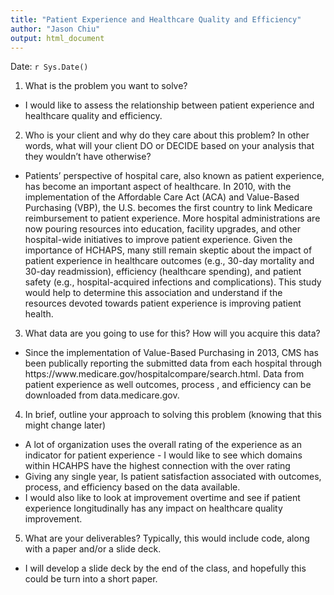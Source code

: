 ```yaml
---
title: "Patient Experience and Healthcare Quality and Efficiency"
author: "Jason Chiu"
output: html_document
---
```

Date: `r Sys.Date()`


1. What is the problem you want to solve?

+ I would like to assess the relationship between patient experience and healthcare quality and efficiency. 

2. Who is your client and why do they care about this problem? In other words, what will your client DO or DECIDE based on your analysis that they wouldn’t have otherwise?
+ Patients' perspective of hospital care, also known as patient experience, has become an important aspect of healthcare. In 2010, with the implementation of the Affordable Care Act (ACA) and Value-Based Purchasing (VBP), the U.S. becomes the first country to link Medicare reimbursement to patient experience. More hospital administrations are now pouring resources into education, facility upgrades, and other hospital-wide initiatives to improve patient experience. Given the importance of HCHAPS, many still remain skeptic about the impact of patient experience in healthcare outcomes (e.g., 30-day mortality and 30-day readmission), efficiency (healthcare spending), and patient safety (e.g., hospital-acquired infections and complications). This study would help to determine this association and understand if the resources devoted towards patient experience is improving patient health. 

3. What data are you going to use for this? How will you acquire this data?
+ Since the implementation of Value-Based Purchasing in 2013, CMS has been publically reporting the submitted data from each hospital through https://www.medicare.gov/hospitalcompare/search.html. Data from patient experience as well outcomes, process , and efficiency can be downloaded from data.medicare.gov.

4. In brief, outline your approach to solving this problem (knowing that this might change later)
+ A lot of organization uses the overall rating of the experience as an indicator for patient experience  - I would like to see which domains within HCAHPS have the highest connection with the over rating
+ Giving any single year, Is patient satisfaction associated with outcomes, process, and efficiency based on the data available.
+ I would also like to look at improvement overtime and see if patient experience longitudinally has any impact on healthcare quality improvement. 

5. What are your deliverables? Typically, this would include code, along with a paper and/or a slide deck.
+ I will develop a slide deck by the end of the class, and hopefully this could be turn into a short paper. 